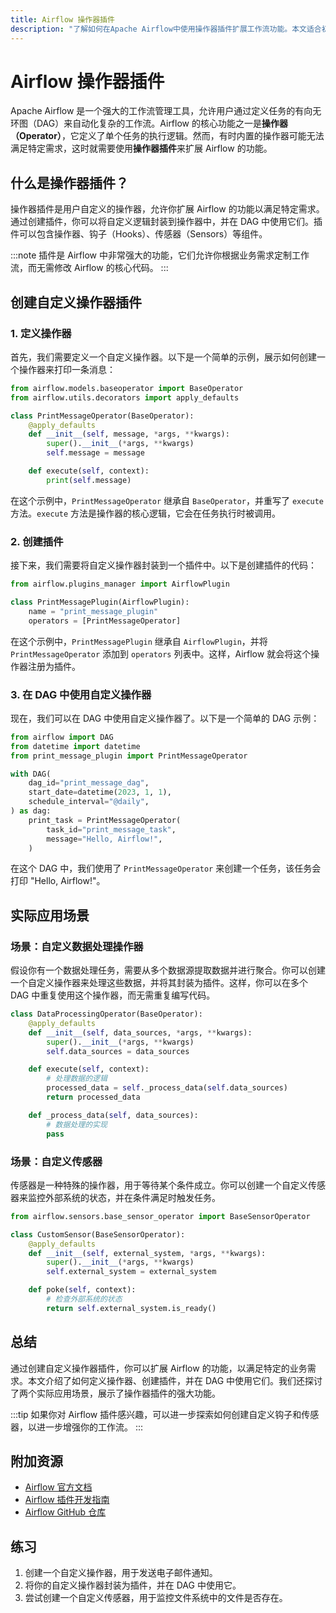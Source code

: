 ```yaml
---
title: Airflow 操作器插件
description: "了解如何在Apache Airflow中使用操作器插件扩展工作流功能。本文适合初学者，包含代码示例和实际案例。"
---
```


# Airflow 操作器插件

Apache Airflow 是一个强大的工作流管理工具，允许用户通过定义任务的有向无环图（DAG）来自动化复杂的工作流。Airflow 的核心功能之一是**操作器（Operator）**，它定义了单个任务的执行逻辑。然而，有时内置的操作器可能无法满足特定需求，这时就需要使用**操作器插件**来扩展 Airflow 的功能。

## 什么是操作器插件？

操作器插件是用户自定义的操作器，允许你扩展 Airflow 的功能以满足特定需求。通过创建插件，你可以将自定义逻辑封装到操作器中，并在 DAG 中使用它们。插件可以包含操作器、钩子（Hooks）、传感器（Sensors）等组件。

:::note
插件是 Airflow 中非常强大的功能，它们允许你根据业务需求定制工作流，而无需修改 Airflow 的核心代码。
:::

## 创建自定义操作器插件

### 1. 定义操作器

首先，我们需要定义一个自定义操作器。以下是一个简单的示例，展示如何创建一个操作器来打印一条消息：

```python
from airflow.models.baseoperator import BaseOperator
from airflow.utils.decorators import apply_defaults

class PrintMessageOperator(BaseOperator):
    @apply_defaults
    def __init__(self, message, *args, **kwargs):
        super().__init__(*args, **kwargs)
        self.message = message

    def execute(self, context):
        print(self.message)
```

在这个示例中，`PrintMessageOperator` 继承自 `BaseOperator`，并重写了 `execute` 方法。`execute` 方法是操作器的核心逻辑，它会在任务执行时被调用。

### 2. 创建插件

接下来，我们需要将自定义操作器封装到一个插件中。以下是创建插件的代码：

```python
from airflow.plugins_manager import AirflowPlugin

class PrintMessagePlugin(AirflowPlugin):
    name = "print_message_plugin"
    operators = [PrintMessageOperator]
```

在这个示例中，`PrintMessagePlugin` 继承自 `AirflowPlugin`，并将 `PrintMessageOperator` 添加到 `operators` 列表中。这样，Airflow 就会将这个操作器注册为插件。

### 3. 在 DAG 中使用自定义操作器

现在，我们可以在 DAG 中使用自定义操作器了。以下是一个简单的 DAG 示例：

```python
from airflow import DAG
from datetime import datetime
from print_message_plugin import PrintMessageOperator

with DAG(
    dag_id="print_message_dag",
    start_date=datetime(2023, 1, 1),
    schedule_interval="@daily",
) as dag:
    print_task = PrintMessageOperator(
        task_id="print_message_task",
        message="Hello, Airflow!",
    )
```

在这个 DAG 中，我们使用了 `PrintMessageOperator` 来创建一个任务，该任务会打印 "Hello, Airflow!"。

## 实际应用场景

### 场景：自定义数据处理操作器

假设你有一个数据处理任务，需要从多个数据源提取数据并进行聚合。你可以创建一个自定义操作器来处理这些数据，并将其封装为插件。这样，你可以在多个 DAG 中重复使用这个操作器，而无需重复编写代码。

```python
class DataProcessingOperator(BaseOperator):
    @apply_defaults
    def __init__(self, data_sources, *args, **kwargs):
        super().__init__(*args, **kwargs)
        self.data_sources = data_sources

    def execute(self, context):
        # 处理数据的逻辑
        processed_data = self._process_data(self.data_sources)
        return processed_data

    def _process_data(self, data_sources):
        # 数据处理的实现
        pass
```

### 场景：自定义传感器

传感器是一种特殊的操作器，用于等待某个条件成立。你可以创建一个自定义传感器来监控外部系统的状态，并在条件满足时触发任务。

```python
from airflow.sensors.base_sensor_operator import BaseSensorOperator

class CustomSensor(BaseSensorOperator):
    @apply_defaults
    def __init__(self, external_system, *args, **kwargs):
        super().__init__(*args, **kwargs)
        self.external_system = external_system

    def poke(self, context):
        # 检查外部系统的状态
        return self.external_system.is_ready()
```

## 总结

通过创建自定义操作器插件，你可以扩展 Airflow 的功能，以满足特定的业务需求。本文介绍了如何定义操作器、创建插件，并在 DAG 中使用它们。我们还探讨了两个实际应用场景，展示了操作器插件的强大功能。

:::tip
如果你对 Airflow 插件感兴趣，可以进一步探索如何创建自定义钩子和传感器，以进一步增强你的工作流。
:::

## 附加资源

- [Airflow 官方文档](https://airflow.apache.org/docs/)
- [Airflow 插件开发指南](https://airflow.apache.org/docs/apache-airflow/stable/plugins.html)
- [Airflow GitHub 仓库](https://github.com/apache/airflow)

## 练习

1. 创建一个自定义操作器，用于发送电子邮件通知。
2. 将你的自定义操作器封装为插件，并在 DAG 中使用它。
3. 尝试创建一个自定义传感器，用于监控文件系统中的文件是否存在。